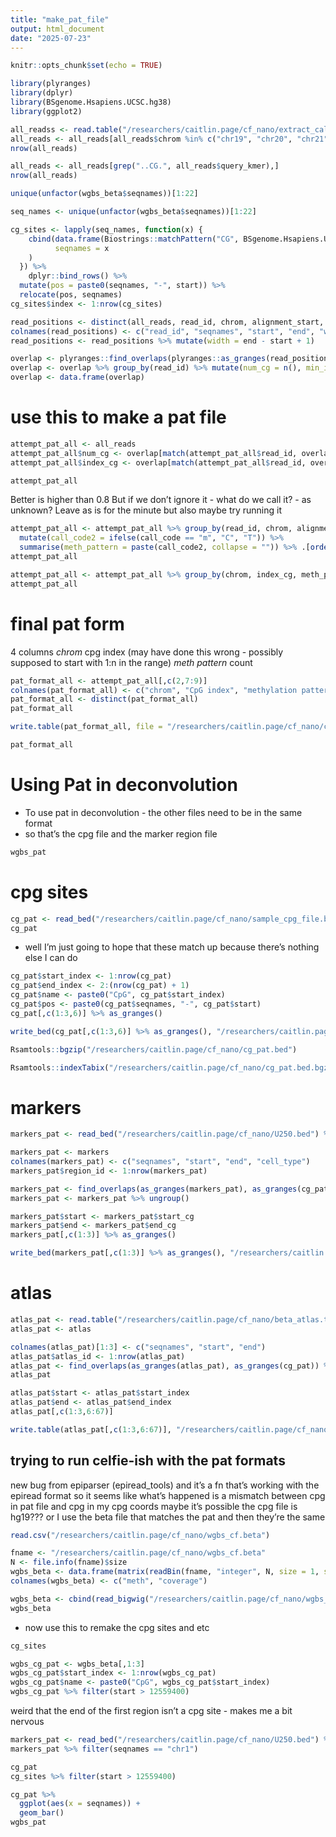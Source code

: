 ```yaml
---
title: "make_pat_file"
output: html_document
date: "2025-07-23"
---
```


```r
knitr::opts_chunk$set(echo = TRUE)
```

```r
library(plyranges)
library(dplyr)
library(BSgenome.Hsapiens.UCSC.hg38)
library(ggplot2)
```


```r
all_readss <- read.table("/researchers/caitlin.page/cf_nano/extract_calls_he_hu5.10.tsv", header = TRUE)
all_reads <- all_reads[all_reads$chrom %in% c("chr19", "chr20", "chr21", "chr22"),]
nrow(all_reads)
```

```r
all_reads <- all_reads[grep("..CG.", all_reads$query_kmer),]
nrow(all_reads)
```
```r
unique(unfactor(wgbs_beta$seqnames))[1:22]
```

```r
seq_names <- unique(unfactor(wgbs_beta$seqnames))[1:22]
```

```r
cg_sites <- lapply(seq_names, function(x) {
    cbind(data.frame(Biostrings::matchPattern("CG", BSgenome.Hsapiens.UCSC.hg38[[x]])),
          seqnames = x
    )
  }) %>%
    dplyr::bind_rows() %>% 
  mutate(pos = paste0(seqnames, "-", start)) %>%
  relocate(pos, seqnames)
cg_sites$index <- 1:nrow(cg_sites)

```

```r
read_positions <- distinct(all_reads, read_id, chrom, alignment_start, alignment_end, read_length)
colnames(read_positions) <- c("read_id", "seqnames", "start", "end", "width")
read_positions <- read_positions %>% mutate(width = end - start + 1)
```

```r
overlap <- plyranges::find_overlaps(plyranges::as_granges(read_positions), plyranges::as_granges(cg_sites)) %>% data.frame()
overlap <- overlap %>% group_by(read_id) %>% mutate(num_cg = n(), min_index_cg = min(index)) %>% ungroup()
overlap <- data.frame(overlap)
```

# use this to make a pat file

```r
attempt_pat_all <- all_reads
attempt_pat_all$num_cg <- overlap[match(attempt_pat_all$read_id, overlap$read_id), "num_cg"]
attempt_pat_all$index_cg <- overlap[match(attempt_pat_all$read_id, overlap$read_id), "min_index_cg"]

attempt_pat_all
```



Better is higher than 0.8
But if we don't ignore it - what do we call it? - as unknown?
Leave as is for the minute but also maybe try running it

```r
attempt_pat_all <- attempt_pat_all %>% group_by(read_id, chrom, alignment_start, alignment_end, read_length, num_cg, index_cg) %>% 
  mutate(call_code2 = ifelse(call_code == "m", "C", "T")) %>%
  summarise(meth_pattern = paste(call_code2, collapse = "")) %>% .[order(.$alignment_start),] %>% ungroup() 
attempt_pat_all
```
```r
attempt_pat_all <- attempt_pat_all %>% group_by(chrom, index_cg, meth_pattern) %>% mutate(n=n()) %>% ungroup() 
attempt_pat_all
```


# final pat form
4 columns
*chrom
*cpg index
(may have done this wrong - possibly supposed to start with 1:n in the range)
*meth pattern
*count
```r
pat_format_all <- attempt_pat_all[,c(2,7:9)]
colnames(pat_format_all) <- c("chrom", "CpG index", "methylation pattern", "count")
pat_format_all <- distinct(pat_format_all)
pat_format_all 
```

```r
write.table(pat_format_all, file = "/researchers/caitlin.page/cf_nano/chr19tochr22.pat.gz", sep = "\t", row.names = FALSE, col.names = FALSE, quote = FALSE)
```


```r
pat_format_all
```

###
# Using Pat in deconvolution
* To use pat in deconvolution - the other files need to be in the same format
* so that's the cpg file and the marker region file
```r
wgbs_pat
```

# cpg sites
```r
cg_pat <- read_bed("/researchers/caitlin.page/cf_nano/sample_cpg_file.bed.gz") %>% data.frame()
cg_pat
```

* well I'm just going to hope that these match up because there's nothing else I can do

```r
cg_pat$start_index <- 1:nrow(cg_pat)
cg_pat$end_index <- 2:(nrow(cg_pat) + 1)
cg_pat$name <- paste0("CpG", cg_pat$start_index)
cg_pat$pos <- paste0(cg_pat$seqnames, "-", cg_pat$start)
cg_pat[,c(1:3,6)] %>% as_granges()
```
```r
write_bed(cg_pat[,c(1:3,6)] %>% as_granges(), "/researchers/caitlin.page/cf_nano/cg_pat.bed")
```
```r
Rsamtools::bgzip("/researchers/caitlin.page/cf_nano/cg_pat.bed")

Rsamtools::indexTabix("/researchers/caitlin.page/cf_nano/cg_pat.bed.bgz", format = "bed")
```

# markers
```r
markers_pat <- read_bed("/researchers/caitlin.page/cf_nano/U250.bed") %>% data.frame()
```

```r
markers_pat <- markers
colnames(markers_pat) <- c("seqnames", "start", "end", "cell_type")
markers_pat$region_id <- 1:nrow(markers_pat)
```


```r
markers_pat <- find_overlaps(as_granges(markers_pat), as_granges(cg_pat)) %>% data.frame() %>% group_by(region_id) %>% mutate(start_cg = min(start_index), end_cg = max(start_index))
markers_pat <- markers_pat %>% ungroup()
```

```r
markers_pat$start <- markers_pat$start_cg
markers_pat$end <- markers_pat$end_cg
markers_pat[,c(1:3)] %>% as_granges()
```
```r
write_bed(markers_pat[,c(1:3)] %>% as_granges(), "/researchers/caitlin.page/cf_nano/markers_pat.bed")
```


# atlas
```r
atlas_pat <- read.table("/researchers/caitlin.page/cf_nano/beta_atlas.txt", header = TRUE)
atlas_pat <- atlas
```

```r
colnames(atlas_pat)[1:3] <- c("seqnames", "start", "end")
atlas_pat$atlas_id <- 1:nrow(atlas_pat)
atlas_pat <- find_overlaps(as_granges(atlas_pat), as_granges(cg_pat)) %>% data.frame()
atlas_pat
```

```r
atlas_pat$start <- atlas_pat$start_index
atlas_pat$end <- atlas_pat$end_index
atlas_pat[,c(1:3,6:67)]
```
```r
write.table(atlas_pat[,c(1:3,6:67)], "/researchers/caitlin.page/cf_nano/beta_atlas_pat.txt")
```

### 
## trying to run celfie-ish with the pat formats
new bug from epiparser (epiread_tools)
and it's a fn that's working with the epiread format
so it seems like what's happened is a mismatch between cpg in pat file and cpg in my cpg coords
maybe it's possible the cpg file is hg19???
or I use the beta file that matches the pat and then they're the same
```r
read.csv("/researchers/caitlin.page/cf_nano/wgbs_cf.beta")
```

```r
fname <- "/researchers/caitlin.page/cf_nano/wgbs_cf.beta"
N <- file.info(fname)$size
wgbs_beta <- data.frame(matrix(readBin(fname, "integer", N, size = 1, signed = FALSE), N / 2, 2, byrow=TRUE))
colnames(wgbs_beta) <- c("meth", "coverage")
```

```r
wgbs_beta <- cbind(read_bigwig("/researchers/caitlin.page/cf_nano/wgbs_cf.bigwig") %>% data.frame(), wgbs_beta)
wgbs_beta
```
* now use this to remake the cpg sites and etc
```r
cg_sites
```

```r
wgbs_cg_pat <- wgbs_beta[,1:3]
wgbs_cg_pat$start_index <- 1:nrow(wgbs_cg_pat)
wgbs_cg_pat$name <- paste0("CpG", wgbs_cg_pat$start_index)
wgbs_cg_pat %>% filter(start > 12559400)
```
weird that the end of the first region isn't a cpg site - makes me a bit nervous

```r
markers_pat <- read_bed("/researchers/caitlin.page/cf_nano/U250.bed") %>% data.frame()
markers_pat %>% filter(seqnames == "chr1")
```


```r
cg_pat 
cg_sites %>% filter(start > 12559400)
```
```r
cg_pat %>%
  ggplot(aes(x = seqnames)) +
  geom_bar()
wgbs_pat
```

